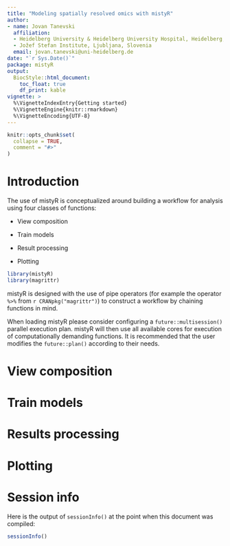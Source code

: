 ```yaml
---
title: "Modeling spatially resolved omics with mistyR"
author:
- name: Jovan Tanevski
  affiliation: 
  - Heidelberg University & Heidelberg University Hospital, Heidelberg, Germany
  - Jožef Stefan Institute, Ljubljana, Slovenia
  email: jovan.tanevski@uni-heidelberg.de
date: "`r Sys.Date()`"
package: mistyR
output:
  BiocStyle::html_document:
    toc_float: true
    df_print: kable
vignette: >
  %\VignetteIndexEntry{Getting started}
  %\VignetteEngine{knitr::rmarkdown}
  %\VignetteEncoding{UTF-8}
---
```


```r
knitr::opts_chunk$set(
  collapse = TRUE,
  comment = "#>"
)
```

# Introduction

The use of mistyR is conceptualized around building a workflow for analysis using four classes of functions:

-   View composition

-   Train models

-   Result processing

-   Plotting

```r
library(mistyR)
library(magrittr)
```

mistyR is designed with the use of pipe operators (for example the operator `%>%` from `r CRANpkg("magrittr")`) to construct a workflow by chaining functions in mind.

When loading mistyR please consider configuring a `future::multisession()` parallel 
execution plan. mistyR will then use all available cores for execution of 
computationally demanding functions. It is recommended that the user modifies the 
`future::plan()` according to their needs.

# View composition

# Train models

# Results processing

# Plotting

# Session info

Here is the output of `sessionInfo()` at the point when this document was compiled:

```r
sessionInfo()
```


